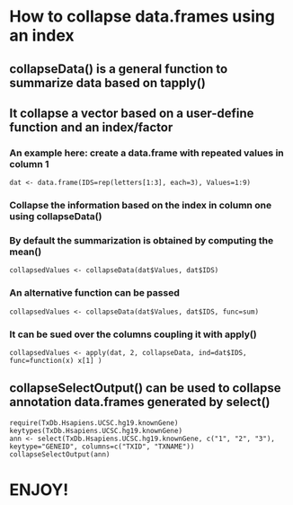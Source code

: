 # How to collapse data.frames using an index

## collapseData() is a general function to summarize data based on tapply()
## It collapse a vector based on a user-define function and an index/factor

### An example here: create a data.frame with repeated values in column 1
```
dat <- data.frame(IDS=rep(letters[1:3], each=3), Values=1:9)
```

### Collapse the information based on the index in column one using collapseData()
### By default the summarization is obtained by computing the mean()
```
collapsedValues <- collapseData(dat$Values, dat$IDS)
```

### An alternative function can be passed
```
collapsedValues <- collapseData(dat$Values, dat$IDS, func=sum)
```

### It can be sued over the columns coupling it with apply()
```
collapsedValues <- apply(dat, 2, collapseData, ind=dat$IDS, func=function(x) x[1] )
```

## collapseSelectOutput() can be used to collapse annotation data.frames generated by select()
```
require(TxDb.Hsapiens.UCSC.hg19.knownGene)
keytypes(TxDb.Hsapiens.UCSC.hg19.knownGene)
ann <- select(TxDb.Hsapiens.UCSC.hg19.knownGene, c("1", "2", "3"), keytype="GENEID", columns=c("TXID", "TXNAME"))
collapseSelectOutput(ann)
```

# ENJOY!
